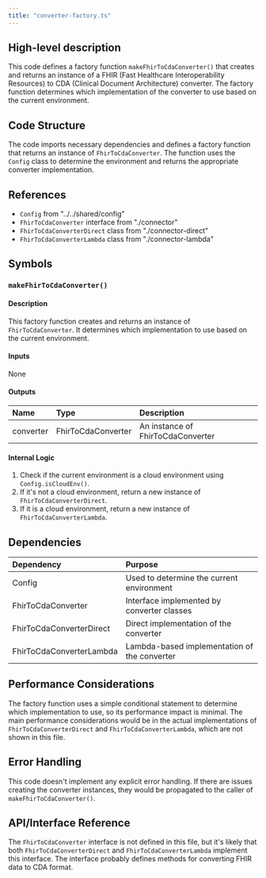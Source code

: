 ```yaml
---
title: "converter-factory.ts"
---
```


## High-level description
This code defines a factory function `makeFhirToCdaConverter()` that creates and returns an instance of a FHIR (Fast Healthcare Interoperability Resources) to CDA (Clinical Document Architecture) converter. The factory function determines which implementation of the converter to use based on the current environment.

## Code Structure
The code imports necessary dependencies and defines a factory function that returns an instance of `FhirToCdaConverter`. The function uses the `Config` class to determine the environment and returns the appropriate converter implementation.

## References
- `Config` from "../../shared/config"
- `FhirToCdaConverter` interface from "./connector"
- `FhirToCdaConverterDirect` class from "./connector-direct"
- `FhirToCdaConverterLambda` class from "./connector-lambda"

## Symbols

### `makeFhirToCdaConverter()`
#### Description
This factory function creates and returns an instance of `FhirToCdaConverter`. It determines which implementation to use based on the current environment.

#### Inputs
None

#### Outputs
| Name | Type | Description |
|:-----|:-----|:------------|
| converter | FhirToCdaConverter | An instance of FhirToCdaConverter |

#### Internal Logic
1. Check if the current environment is a cloud environment using `Config.isCloudEnv()`.
2. If it's not a cloud environment, return a new instance of `FhirToCdaConverterDirect`.
3. If it is a cloud environment, return a new instance of `FhirToCdaConverterLambda`.

## Dependencies
| Dependency | Purpose |
|:-----------|:--------|
| Config | Used to determine the current environment |
| FhirToCdaConverter | Interface implemented by converter classes |
| FhirToCdaConverterDirect | Direct implementation of the converter |
| FhirToCdaConverterLambda | Lambda-based implementation of the converter |

## Performance Considerations
The factory function uses a simple conditional statement to determine which implementation to use, so its performance impact is minimal. The main performance considerations would be in the actual implementations of `FhirToCdaConverterDirect` and `FhirToCdaConverterLambda`, which are not shown in this file.

## Error Handling
This code doesn't implement any explicit error handling. If there are issues creating the converter instances, they would be propagated to the caller of `makeFhirToCdaConverter()`.

## API/Interface Reference
The `FhirToCdaConverter` interface is not defined in this file, but it's likely that both `FhirToCdaConverterDirect` and `FhirToCdaConverterLambda` implement this interface. The interface probably defines methods for converting FHIR data to CDA format.